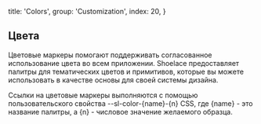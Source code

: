   title: 'Colors',
  group: 'Customization',
  index: 20,
}

## Цвета

Цветовые маркеры помогают поддерживать согласованное использование цвета во всем приложении.
Shoelace предоставляет палитры для тематических цветов и примитивов, которые вы можете использовать в качестве основы для своей системы дизайна.

Ссылки на цветовые маркеры выполняются с помощью пользовательского
свойства --sl-color-{name}-{n} CSS, где {name} - это название палитры, а {n} - числовое значение желаемого образца.

<Colors/>

